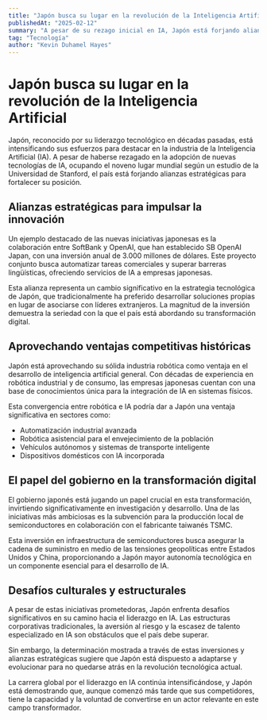 ```yaml
---
title: "Japón busca su lugar en la revolución de la Inteligencia Artificial"
publishedAt: "2025-02-12"
summary: "A pesar de su rezago inicial en IA, Japón está forjando alianzas estratégicas y aprovechando su potencia robótica para posicionarse en la carrera tecnológica global."
tag: "Tecnología"
author: "Kevin Duhamel Hayes"
---
```


# Japón busca su lugar en la revolución de la Inteligencia Artificial

Japón, reconocido por su liderazgo tecnológico en décadas pasadas, está intensificando sus esfuerzos para destacar en la industria de la Inteligencia Artificial (IA). A pesar de haberse rezagado en la adopción de nuevas tecnologías de IA, ocupando el noveno lugar mundial según un estudio de la Universidad de Stanford, el país está forjando alianzas estratégicas para fortalecer su posición.

## Alianzas estratégicas para impulsar la innovación

Un ejemplo destacado de las nuevas iniciativas japonesas es la colaboración entre SoftBank y OpenAI, que han establecido SB OpenAI Japan, con una inversión anual de 3.000 millones de dólares. Este proyecto conjunto busca automatizar tareas comerciales y superar barreras lingüísticas, ofreciendo servicios de IA a empresas japonesas.

Esta alianza representa un cambio significativo en la estrategia tecnológica de Japón, que tradicionalmente ha preferido desarrollar soluciones propias en lugar de asociarse con líderes extranjeros. La magnitud de la inversión demuestra la seriedad con la que el país está abordando su transformación digital.

## Aprovechando ventajas competitivas históricas

Japón está aprovechando su sólida industria robótica como ventaja en el desarrollo de inteligencia artificial general. Con décadas de experiencia en robótica industrial y de consumo, las empresas japonesas cuentan con una base de conocimientos única para la integración de IA en sistemas físicos.

Esta convergencia entre robótica e IA podría dar a Japón una ventaja significativa en sectores como:
- Automatización industrial avanzada
- Robótica asistencial para el envejecimiento de la población
- Vehículos autónomos y sistemas de transporte inteligente
- Dispositivos domésticos con IA incorporada

## El papel del gobierno en la transformación digital

El gobierno japonés está jugando un papel crucial en esta transformación, invirtiendo significativamente en investigación y desarrollo. Una de las iniciativas más ambiciosas es la subvención para la producción local de semiconductores en colaboración con el fabricante taiwanés TSMC.

Esta inversión en infraestructura de semiconductores busca asegurar la cadena de suministro en medio de las tensiones geopolíticas entre Estados Unidos y China, proporcionando a Japón mayor autonomía tecnológica en un componente esencial para el desarrollo de IA.

## Desafíos culturales y estructurales

A pesar de estas iniciativas prometedoras, Japón enfrenta desafíos significativos en su camino hacia el liderazgo en IA. Las estructuras corporativas tradicionales, la aversión al riesgo y la escasez de talento especializado en IA son obstáculos que el país debe superar.

Sin embargo, la determinación mostrada a través de estas inversiones y alianzas estratégicas sugiere que Japón está dispuesto a adaptarse y evolucionar para no quedarse atrás en la revolución tecnológica actual.

La carrera global por el liderazgo en IA continúa intensificándose, y Japón está demostrando que, aunque comenzó más tarde que sus competidores, tiene la capacidad y la voluntad de convertirse en un actor relevante en este campo transformador. 
